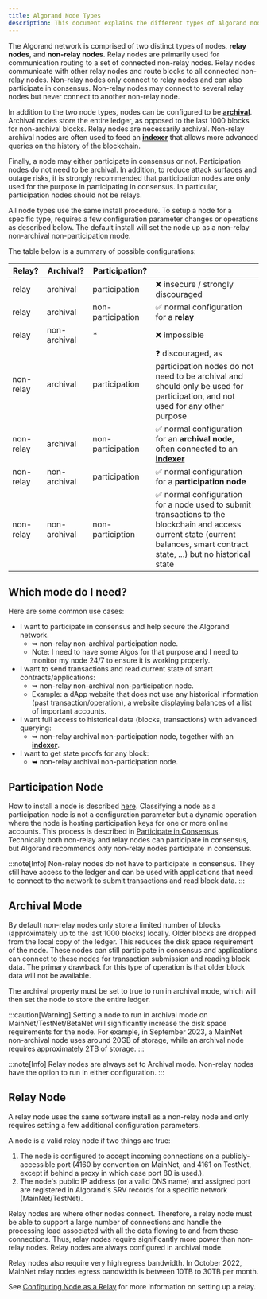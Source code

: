 ```yaml
---
title: Algorand Node Types
description: This document explains the different types of Algorand nodes (relay and non-relay), their configurations (archival and participation modes), and provides guidance on which node type to choose based on specific use cases.
---
```


The Algorand network is comprised of two distinct types of nodes, **relay nodes**, and **non-relay nodes**. Relay nodes are primarily used for communication routing to a set of connected non-relay nodes. Relay nodes communicate with other relay nodes and route blocks to all connected non-relay nodes. Non-relay nodes only connect to relay nodes and can also participate in consensus. Non-relay nodes may connect to several relay nodes but never connect to another non-relay node.

In addition to the two node types, nodes can be configured to be [**archival**](#archival-mode). Archival nodes store the entire ledger, as opposed to the last 1000 blocks for non-archival blocks. Relay nodes are necessarily archival. Non-relay archival nodes are often used to feed an [**indexer**](/nodes/indexer-installation) that allows more advanced queries on the history of the blockchain.

Finally, a node may either participate in consensus or not. Participation nodes do not need to be archival. In addition, to reduce attack surfaces and outage risks, it is strongly recommended that participation nodes are only used for the purpose in participating in consensus. In particular, participation nodes should not be relays.

All node types use the same install procedure. To setup a node for a specific type, requires a few configuration parameter changes or operations as described below. The default install will set the node up as a non-relay non-archival non-participation mode.

The table below is a summary of possible configurations:

| Relay?    | Archival?    | Participation?    |                                                                                                                                                                                 |
| --------- | ------------ | ----------------- | ------------------------------------------------------------------------------------------------------------------------------------------------------------------------------- |
| relay     | archival     | participation     | ❌ insecure / strongly discouraged                                                                                                                                              |
| relay     | archival     | non-participation | ✅ normal configuration for a **relay**                                                                                                                                         |
| relay     | non-archival | \*                | ❌ impossible                                                                                                                                                                   |
| non-relay | archival     | participation     | ❓ discouraged, as participation nodes do not need to be archival and should only be used for participation, and not used for any other purpose                                 |
| non-relay | archival     | non-participation | ✅ normal configuration for an **archival node**, often connected to an [**indexer**](/nodes/indexer-installation)                                                              |
| non-relay | non-archival | participation     | ✅ normal configuration for a **participation node**                                                                                                                            |
| non-relay | non-archival | non-particiption  | ✅ normal configuration for a node used to submit transactions to the blockchain and access current state (current balances, smart contract state, ...) but no historical state |

## Which mode do I need?

Here are some common use cases:

- I want to participate in consensus and help secure the Algorand network.
  - ➥ non-relay non-archival participation node.
  - Note: I need to have some Algos for that purpose and I need to monitor my node 24/7 to ensure it is working properly.
- I want to send transactions and read current state of smart contracts/applications:
  - ➥ non-relay non-archival non-participation node.
  - Example: a dApp website that does not use any historical information (past transaction/operation), a website displaying balances of a list of important accounts.
- I want full access to historical data (blocks, transactions) with advanced querying:
  - ➥ non-relay archival non-participation node, together with an [**indexer**](/nodes/indexer-installation).
- I want to get state proofs for any block:
  - ➥ non-relay archival non-participation node.

## Participation Node

How to install a node is described [here](/nodes/node-installation). Classifying a node as a participation node is not a configuration parameter but a dynamic operation where the node is hosting participation keys for one or more online accounts. This process is described in [Participate in Consensus](/nodes/consensus/overview). Technically both non-relay and relay nodes can participate in consensus, but Algorand recommends _only_ non-relay nodes participate in consensus.

:::note[Info]
Non-relay nodes do not have to participate in consensus. They still have access to the ledger and can be used with applications that need to connect to the network to submit transactions and read block data.
:::

## Archival Mode

By default non-relay nodes only store a limited number of blocks (approximately up to the last 1000 blocks) locally. Older blocks are dropped from the local copy of the ledger. This reduces the disk space requirement of the node. These nodes can still participate in consensus and applications can connect to these nodes for transaction submission and reading block data. The primary drawback for this type of operation is that older block data will not be available.

The archival property must be set to true to run in archival mode, which will then set the node to store the entire ledger.

:::caution[Warning]
Setting a node to run in archival mode on MainNet/TestNet/BetaNet will significantly increase the disk space requirements for the node. For example, in September 2023, a MainNet non-archival node uses around 20GB of storage, while an archival node requires approximately 2TB of storage.
:::

:::note[Info]
Relay nodes are always set to Archival mode. Non-relay nodes have the option to run in either configuration.
:::

## Relay Node

A relay node uses the same software install as a non-relay node and only requires setting a few additional configuration parameters.

A node is a valid relay node if two things are true:

1. The node is configured to accept incoming connections on a publicly-accessible port (4160 by convention on MainNet, and 4161 on TestNet, except if behind a proxy in which case port 80 is used.).
2. The node's public IP address (or a valid DNS name) and assigned port are registered in Algorand's SRV records for a specific network (MainNet/TestNet).

Relay nodes are where other nodes connect. Therefore, a relay node must be able to support a large number of connections and handle the processing load associated with all the data flowing to and from these connections. Thus, relay nodes require significantly more power than non-relay nodes. Relay nodes are always configured in archival mode.

Relay nodes also require very high egress bandwidth. In October 2022, MainNet relay nodes egress bandwidth is between 10TB to 30TB per month.

See [Configuring Node as a Relay](/nodes/reference/relay-config) for more information on setting up a relay.
